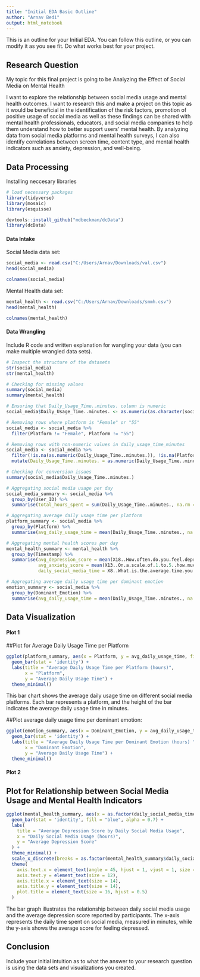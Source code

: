 ```yaml
---
title: "Initial EDA Basic Outline"
author: "Arnav Bedi"
output: html_notebook
---
```


This is an outline for your Initial EDA. You can follow this outline, or you can modify it as you see fit. Do what works best for your project. 

## Research Question 

My topic for this final project is going to be Analyzing the Effect of Social Media on Mental Health

I want to explore the relationship between social media usage and mental health outcomes. I want to research this and make a project on this topic as it would be beneficial in the identification of the risk factors, promotion of positive usage of social media as well as these findings can be shared with mental health professionals, educators, and social media companies to help them understand how to better support users’ mental health. By analyzing data from social media platforms and mental health surveys, I can also identify correlations between screen time, content type, and mental health indicators such as anxiety, depression, and well-being. 



## Data Processing 
Installing neccesary libraries 

```r
# load necessary packages
library(tidyverse)
library(mosaic)
library(esquisse)

devtools::install_github("mdbeckman/dcData")
library(dcData)
```

#### Data Intake 

Social Media data set:
```r

social_media <- read.csv("C:/Users/Arnav/Downloads/val.csv")
head(social_media)

colnames(social_media)
```
Mental Health data set:
```r

mental_health <- read.csv("C:/Users/Arnav/Downloads/smmh.csv")
head(mental_health)

colnames(mental_health)

```
#### Data Wrangling 

Include R code and written explanation for wangling your data (you can make multiple wrangled data sets). 

```r
# Inspect the structure of the datasets
str(social_media)
str(mental_health)

# Checking for missing values
summary(social_media)
summary(mental_health)

# Ensuring that Daily_Usage_Time..minutes. column is numeric
social_media$Daily_Usage_Time..minutes. <- as.numeric(as.character(social_media$Daily_Usage_Time..minutes.))

# Removing rows where platform is "Female" or "55"
social_media <- social_media %>%
  filter(Platform != "Female", Platform != "55")

# Removing rows with non-numeric values in daily_usage_time_minutes
social_media <- social_media %>%
  filter(!is.na(as.numeric(Daily_Usage_Time..minutes.)), !is.na(Platform)) %>%
  mutate(Daily_Usage_Time..minutes. = as.numeric(Daily_Usage_Time..minutes.))

# Checking for conversion issues
summary(social_media$Daily_Usage_Time..minutes.)

# Aggregating social media usage per day
social_media_summary <- social_media %>%
  group_by(User_ID) %>%
  summarise(total_hours_spent = sum(Daily_Usage_Time..minutes., na.rm = TRUE) / 60) # Converting minutes to hours

# Aggregating average daily usage time per platform
platform_summary <- social_media %>%
  group_by(Platform) %>%
  summarise(avg_daily_usage_time = mean(Daily_Usage_Time..minutes., na.rm = TRUE) / 60)

# Aggregating mental health scores per day
mental_health_summary <- mental_health %>%
  group_by(Timestamp) %>%
  summarise(avg_depression_score = mean(X18..How.often.do.you.feel.depressed.or.down., na.rm = TRUE),
            avg_anxiety_score = mean(X13..On.a.scale.of.1.to.5..how.much.are.you.bothered.by.worries., na.rm = TRUE),
            daily_social_media_time = X8..What.is.the.average.time.you.spend.on.social.media.every.day.,)

# Aggregating average daily usage time per dominant emotion
emotion_summary <- social_media %>%
  group_by(Dominant_Emotion) %>%
  summarise(avg_daily_usage_time = mean(Daily_Usage_Time..minutes., na.rm = TRUE) / 60)


```


## Data Visualization

#### Plot 1

##Plot for Average Daily Usage Time per Platform

```r


ggplot(platform_summary, aes(x = Platform, y = avg_daily_usage_time, fill = Platform)) +
  geom_bar(stat = 'identity') +
  labs(title = "Average Daily Usage Time per Platform (hours)",
       x = "Platform",
       y = "Average Daily Usage Time") +
  theme_minimal()
```
This bar chart shows the average daily usage time on different social media platforms. Each bar represents a platform, and the height of the bar indicates the average daily usage time in minutes.

##Plot average daily usage time per dominant emotion:

```r

ggplot(emotion_summary, aes(x = Dominant_Emotion, y = avg_daily_usage_time, fill = Dominant_Emotion)) +
  geom_bar(stat = 'identity') +
  labs(title = "Average Daily Usage Time per Dominant Emotion (hours) ",
       x = "Dominant Emotion",
       y = "Average Daily Usage Time") +
  theme_minimal()

```

#### Plot 2

## Plot for Relationship between Social Media Usage and Mental Health Indicators


```r

ggplot(mental_health_summary, aes(x = as.factor(daily_social_media_time), y = avg_depression_score)) +
  geom_bar(stat = 'identity', fill = "blue", alpha = 0.7) +
  labs(
    title = "Average Depression Score by Daily Social Media Usage",
    x = "Daily Social Media Usage (hours)",
    y = "Average Depression Score"
  ) +
  theme_minimal() +
  scale_x_discrete(breaks = as.factor(mental_health_summary$daily_social_media_time)) +
  theme(
    axis.text.x = element_text(angle = 45, hjust = 1, vjust = 1, size = 10),
    axis.text.y = element_text(size = 12),
    axis.title.x = element_text(size = 14),
    axis.title.y = element_text(size = 14),
    plot.title = element_text(size = 16, hjust = 0.5)
  )

```
The bar graph illustrates the relationship between daily social media usage and the average depression score reported by participants. The x-axis represents the daily time spent on social media, measured in minutes, while the y-axis shows the average score for feeling depressed.

## Conclusion

Include your initial intuition as to what the answer to your research question is using the data sets and visualizations you created. 
